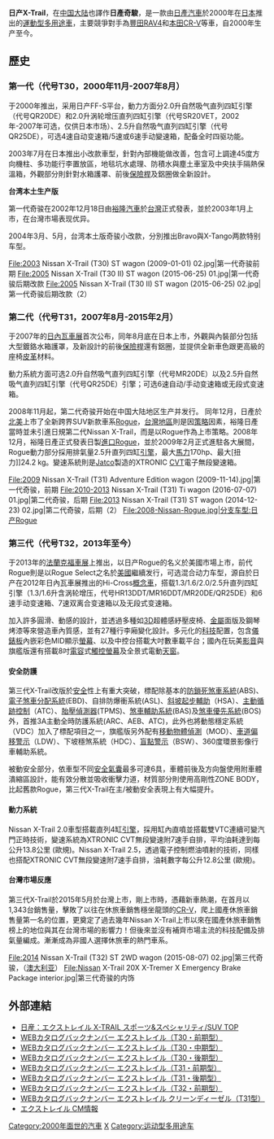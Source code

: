 {{multiple issues|
{{advert|time=2017-01-02T10:30:03+00:00}}
{{inappropriate tone|time=2017-01-02T10:30:03+00:00}}
{{newsrelease|time=2017-01-02T10:30:03+00:00}}
{{unreferenced|time=2017-01-02T10:30:03+00:00}}
{{wwv|area=台灣}}
}}
{{noteTA
|G1=Transport
|T=zh-cn:日产奇骏; zh-tw:日產X-Trail
|1=zh-cn:奇骏; zh-tw:X-Trail
}}
{{Infobox automobile
| image = File:Nissan X-Trail IV IMG001.jpg
| name = 日产X-Trail
| manufacturer = [[File:Nissan_2020_logo.svg|22px]] [[日产汽车|日产汽车]]
| production = 2000年至今
| class = 緊湊型SUV
| predecessor = 日产Rasheen/日产Rogue
| assembly = {{JAP}}[[福岡縣|福岡縣]][[苅田町|苅田町]]<br>(主要生產地)
| layout = 前置引擎、前轮驱动/四轮驱动
| body_style = 4门SUV
}}
'''日产X-Trail'''，在[[中国大陆|中国大陆]]也譯作'''日產奇駿'''，是一款由[[日產汽車|日產汽車]]於2000年在[[日本|日本]]推出的[[運動型多用途車|運動型多用途車]]，主要競爭對手為[[豐田RAV4|豐田RAV4]]和[[本田CR-V|本田CR-V]]等車，自2000年生产至今。

==歷史==

===第一代（代号T30，2000年11月-2007年8月）===

于2000年推出，采用日产FF-S平台，動力方面分2.0升自然吸气直列四缸引擎（代号QR20DE）和2.0升涡轮增压直列四缸引擎（代号SR20VET，2002年-2007年可选，仅供日本市场）、2.5升自然吸气直列四缸引擎（代号QR25DE），可选4速自动变速箱/5速或6速手动變速箱，配备全时四驱功能。

2003年7月在日本推出小改款車型，針對內部機能做改善，包含可上調達45度方向機柱、多功能行李置放區，地毯坑水處理、防積水與塵土車室及中央扶手隔熱保溫箱，外觀部分則針對水箱護罩、前後[[保險桿|保險桿]]及鋁圈做全新設計。

'''台湾本土生产版'''

第一代奇骏在2002年12月18日由[[裕隆汽車|裕隆汽車]]於[[台灣|台灣]]正式發表，並於2003年1月上市，在台灣市場表现优异。

2004年3月、5月，台湾本土版奇骏小改款，分別推出Bravo與X-Tango两款特别车型。<gallery widths="200">
File:2003 Nissan X-Trail (T30) ST wagon (2009-01-01) 02.jpg|第一代奇骏前期
File:2005 Nissan X-Trail (T30 II) ST wagon (2015-06-25) 01.jpg|第一代奇骏后期改款
File:2005 Nissan X-Trail (T30 II) ST wagon (2015-06-25) 02.jpg|第一代奇骏后期改款（2）
</gallery>

=== 第二代（代号T31，2007年8月-2015年2月）===

于2007年的[[日內瓦車展|日內瓦車展]]首次公布，同年8月底在日本上市，外觀與內裝部分包括大型鍍鉻水箱護罩，及新設計的前後[[保險桿|保險桿]]還有鋁圈，並提供全新車色跟更高級的座椅[[皮革|皮革]]材料。

動力系統方面可选2.0升自然吸气直列四缸引擎（代号MR20DE）以及2.5升自然吸气直列四缸引擎（代号QR25DE）引擎；可选6速自动/手动变速箱或无段式变速箱。

2008年11月起，第二代奇骏开始在中国大陆地区生产并发行。
{{main|日產Rogue}}
同年12月，日產於[[北美|北美]]上市了全新跨界SUV新款車系[[Nissan_Rogue|Rogue]]，[[台灣地區|台灣地區]]則是因[[策略|策略]]因素，裕隆日產當時並未引進日規第二代Nissan X-Trail，而是以Rogue作為上市策略。2008年12月，裕隆日產正式發表日製[[進口|進口]]Rogue，並於2009年2月正式進駐各大展間，Rogue動力部分採用排氣量2.5升直列四缸[[引擎|引擎]]，最大[[馬力|馬力]]170hp、最大[扭力]]24.2 kg。變速系統則是[[Jatco|Jatco]]製造的XTRONIC [[CVT|CVT]]電子無段變速箱。 <gallery widths="200" heights="150">
File:2009 Nissan X-Trail (T31) Adventure Edition wagon (2009-11-14).jpg|第一代奇骏，前期
File:2010-2013 Nissan X-Trail (T31) Ti wagon (2016-07-07) 01.jpg|第二代奇骏，后期
File:2013 Nissan X-Trail (T31) ST wagon (2014-12-23) 02.jpg|第二代奇骏，后期（2）
File:2008-Nissan-Rogue.jpg|分支车型:日产Rogue
</gallery>

=== 第三代（代号T32，2013年至今） ===

于2013年的[[法蘭克福車展|法蘭克福車展]]上推出，以日产Rogue的名义於美國市場上市，前代Rogue則是以Rogue Select之名於[[美國|美國]]繼續发行，可选混合动力车型，源自於日产在2012年日內瓦車展推出的Hi-Cross[[概念車|概念車]]，搭载1.3/1.6/2.0/2.5升直列四缸引擎（1.3/1.6升含涡轮增压，代号HR13DDT/MR16DDT/MR20DE/QR25DE）和6速手动变速箱、7速双离合变速箱以及无段式变速箱。

加入許多圓滑、動感的設計，並透過多種如[[3D|3D]]超體感紓壓皮椅、[[金屬|金屬]]面版及鋼琴烤漆等來營造車內質感，並有27種行李廂變化設計。多元化的[[科技|科技]]配置，包含[[儀錶板|儀錶板]]內嵌彩色MID顯示[[螢幕|螢幕]]、以及中控台搭載大吋數車載平台；國內在玩美[[影音|影音]]與旗艦版還有搭載8吋[[電容|電容]]式[[觸控螢幕|觸控螢幕]]及全景式電動[[天窗|天窗]]。

==== 安全防護 ====

第三代X-Trail改版於[[安全|安全]]性上有重大突破，標配除基本的[[防鎖死煞車系統|防鎖死煞車系統]](ABS)、[[電子煞車分配系統|電子煞車分配系統]](EBD)、自排防爆衝系統(ASL)、[[斜坡起步輔助|斜坡起步輔助]]（HSA）、[[循跡控制系統|主動循跡控制]]（ATC）、[[胎壓偵測器|胎壓偵測器]](TPMS)、[[煞車輔助系統|煞車輔助系統]](BAS)及[[煞車優先系統|煞車優先系統]](BOS)外，首推3A主動全時防護系統(ARC、AEB、ATC)，此外也將動態穩定系統（VDC）加入了標配項目之一，旗艦版另外配有[[移動物體偵測|移動物體偵測]]（MOD）、[[車道偏移警示|車道偏移警示]]（LDW）、下坡穩煞系統（HDC）、[[盲點警示|盲點警示]]（BSW）、360度環景影像行車輔助系統。

被動安全部分，依車型不同[[安全氣囊|安全氣囊]]最多可達6具，車體前後及方向盤使用附車體潰縮區設計，能有效分散並吸收衝擊力道，材質部分則使用高剛性ZONE BODY，比起舊款Rogue，第三代X-Trail在主/被動安全表現上有大幅提升。

==== 動力系統 ====

Nissan X-Trail 2.0車型搭載直列4缸[[引擎|引擎]]，採用缸內直噴並搭載雙VTC連續可變汽門正時技術，變速系統為XTRONIC CVT無段變速附7速手自排，平均油耗達到每公升13.8公里 (歐規)。Nissan X-Trail 2.5，透過電子控制燃油噴射的技術，同樣也搭配XTRONIC CVT無段變速附7速手自排，油耗數字每公升12.8公里 (歐規)。

==== 台灣市場反應 ====

第三代X-Trail於2015年5月於台灣上市，剛上市時，憑藉新車熱潮，在首月以1,343台銷售量，擊敗了以往在休旅車銷售穩坐龍頭的[[CR-V|CR-V]]，爬上國產休旅車銷售量第一名的位置，更奠定了過去幾年Nissan X-Trail上市以來在國產休旅車銷售榜上的地位與其在台灣市場的影響力！但後來並沒有補齊市場主流的科技配備及排氣量編成。漸漸成為非國人選擇休旅車的熱門車系。

<gallery widths="200" heights="150">
File:2014 Nissan X-Trail (T32) ST 2WD wagon (2015-08-07) 02.jpg|第三代奇骏，（[[澳大利亚|澳大利亚]]）
File:Nissan X-Trail 20X X-Tremer X Emergency Brake Package interior.jpg|第三代奇骏的内饰
</gallery>

== 外部連結 ==
* [https://www3.nissan.co.jp/vehicles/new/x-trail.html 日産：エクストレイル X-TRAIL スポーツ&スペシャリティ/SUV TOP] {{Wayback|url=https://www3.nissan.co.jp/vehicles/new/x-trail.html |date=20220410035734 }}
* [https://web.archive.org/web/20090208223032/http://history.nissan.co.jp/X-TRAIL/T30/0010/index.html WEBカタログバックナンバー エクストレイル（T30・前期型）]
* [https://web.archive.org/web/20200207124938/http://history.nissan.co.jp/X-TRAIL/T30/0210/index.html WEBカタログバックナンバー エクストレイル（T30・中期型）]
* [https://web.archive.org/web/20191229223934/http://history.nissan.co.jp/X-TRAIL/T30/0306/index.html WEBカタログバックナンバー エクストレイル（T30・後期型）]
* [https://web.archive.org/web/20200221202311/http://history.nissan.co.jp/X-TRAIL/T31/0708/index.html WEBカタログバックナンバー エクストレイル（T31・前期型）]
* [http://history.nissan.co.jp/X-TRAIL/T31/1312/ WEBカタログバックナンバー エクストレイル（T31・後期型）] {{Wayback|url=http://history.nissan.co.jp/X-TRAIL/T31/1312/ |date=20220418233320 }}
* [http://history.nissan.co.jp/X-TRAIL/T32/1312/ WEBカタログバックナンバー エクストレイル（T32・前期型）] {{Wayback|url=http://history.nissan.co.jp/X-TRAIL/T32/1312/ |date=20220410040111 }}
* [http://history.nissan.co.jp/X-TRAILCD/T31/1312/ WEBカタログバックナンバー エクストレイル クリーンディーゼル（T31型）] {{Wayback|url=http://history.nissan.co.jp/X-TRAILCD/T31/1312/ |date=20220410040039 }}
* [http://www.nissan.co.jp/AP-CONTENTS/POSTOFFICE/ANSWERS/8648.html エクストレイル CM情報] {{Wayback|url=http://www.nissan.co.jp/AP-CONTENTS/POSTOFFICE/ANSWERS/8648.html |date=20210621174927 }}
[[Category:2000年面世的汽車|Category:2000年面世的汽車]]
[[Category:日產車款|X]]
[[Category:运动型多用途车|Category:运动型多用途车]]